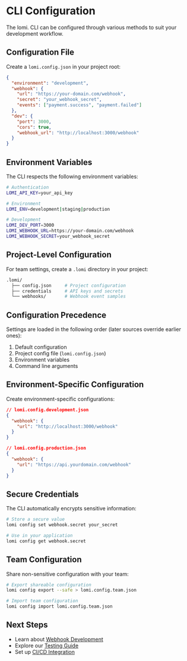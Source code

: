# CLI Configuration

The lomi. CLI can be configured through various methods to suit your development workflow.

## Configuration File

Create a `lomi.config.json` in your project root:

```json copy
{
  "environment": "development",
  "webhook": {
    "url": "https://your-domain.com/webhook",
    "secret": "your_webhook_secret",
    "events": ["payment.success", "payment.failed"]
  },
  "dev": {
    "port": 3000,
    "cors": true,
    "webhook_url": "http://localhost:3000/webhook"
  }
}
```

## Environment Variables

The CLI respects the following environment variables:

```bash copy
# Authentication
LOMI_API_KEY=your_api_key

# Environment
LOMI_ENV=development|staging|production

# Development
LOMI_DEV_PORT=3000
LOMI_WEBHOOK_URL=https://your-domain.com/webhook
LOMI_WEBHOOK_SECRET=your_webhook_secret
```

## Project-Level Configuration

For team settings, create a `.lomi` directory in your project:

```bash
.lomi/
  ├── config.json     # Project configuration
  ├── credentials     # API keys and secrets
  └── webhooks/       # Webhook event samples
```

## Configuration Precedence

Settings are loaded in the following order (later sources override earlier ones):

1. Default configuration
2. Project config file (`lomi.config.json`)
3. Environment variables
4. Command line arguments

## Environment-Specific Configuration

Create environment-specific configurations:

```json copy
// lomi.config.development.json
{
  "webhook": {
    "url": "http://localhost:3000/webhook"
  }
}

// lomi.config.production.json
{
  "webhook": {
    "url": "https://api.yourdomain.com/webhook"
  }
}
```

## Secure Credentials

The CLI automatically encrypts sensitive information:

```bash copy
# Store a secure value
lomi config set webhook.secret your_secret

# Use in your application
lomi config get webhook.secret
```

## Team Configuration

Share non-sensitive configuration with your team:

```bash copy
# Export shareable configuration
lomi config export --safe > lomi.config.team.json

# Import team configuration
lomi config import lomi.config.team.json
```

## Next Steps

- Learn about [Webhook Development](./webhook-development)
- Explore our [Testing Guide](./testing)
- Set up [CI/CD Integration](./ci-cd) 